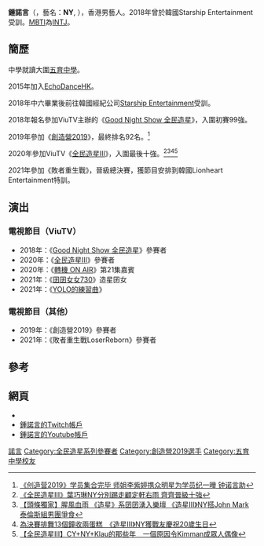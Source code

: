 {{NOT|鍾一諾}}
{{藝人
| 類型 = 男歌手
| 姓名 = 鍾諾言
| 圖片 = 
| 圖片簡介 = 
| 羅馬拼音 = Chung Nok Yin
| 英文名 = NY
| 暱稱 = NY
| 出生日期 = {{birth date and age|2000|12|21}}
| 出生地點 = {{PRC-HKG}}
| 逝世日期 = 
| 逝世地點 = 
| 國籍 = {{PRC-HKG}}
| 籍貫 = 
| 職業 = 歌手，舞蹈家
| 語言 = 粵語、英語、國語、韓語
| 教育程度 = 
| 出道日期 = 未出道
| 出身地 = 未出道
| 代表作 = 《[[Good_Night_Show_全民造星|Good Night Show 全民造星]]》《[[創造營2019|創造營2019]]》《[[全民造星III|全民造星III]]》《[[敗者重生戰|敗者重生戰]]》
| 活躍年代 = 2018年至今
| 經紀公司 = /
}}
'''鍾諾言'''（{{lang-en |'''NY Chung'''}}，藝名：'''NY''', {{bd|2000年|12月21日||}}），香港男藝人。2018年曾於韓國Starship Entertainment受訓。[[邁爾斯-布里格斯性格分類法|MBTI]]為[[INTJ|INTJ]]。

==簡歷==
中學就讀大圍[[五育中學_(香港)|五育中學]]。

2015年加入[https://www.youtube.com/c/EchoEnt/featured EchoDanceHK]。

2018年中六畢業後前往韓國經紀公司[[STARSHIP娛樂|Starship Entertainment]]受訓。

2018年報名參加ViuTV主辦的《[[Good_Night_Show_全民造星|Good Night Show 全民造星]]》，入圍初賽99強。

2019年參加《[[創造營2019|創造營2019]]》，最終排名92名。<ref>[https://www.sohu.com/a/305300636_100151341 《创造营2019》学员集合完毕 师姐李紫婷携众明星为学员纪一曈 钟诺言助 ]</ref>

2020年參加ViuTV《[[全民造星III|全民造星III]]》，入圍最後十強。<ref>[https://ol.mingpao.com/ldy/showbiz/latest/20201214/1607960644771/ 《全民造星III》葉巧琳NY分別踢走顧定軒右雨 齊齊晉級十強]</ref><ref>[https://hd.stheadline.com/life/ent/realtime/1974009/ 【頭條獨家】腥風血雨 《造星》系囝囝湧入樂壇 《造星III》NY搭John Mark 泰倫斯組男團爭食]</ref><ref>[https://hd.stheadline.com/life/ent/realtime/1956429/ 為決賽排舞13個鐘收兩蛋糕　《造星III》NY獲戰友慶祝20歲生日]</ref><ref>[https://topick.hket.com/article/2834150/ 【全民造星III】CY+NY+Klau的那些年　一個原因令Kimman成眾人偶像]</ref>

2021年參加《敗者重生戰》，晉級總決賽，獲節目安排到韓國Lionheart Entertainment特訓。

==演出==
===電視節目（ViuTV）===
*2018年：《[[Good_Night_Show_全民造星|Good Night Show 全民造星]]》參賽者
*2020年：《[[全民造星III|全民造星III]]》參賽者
*2020年：《[[轉機_ON_AIR|轉機 ON AIR]]》第21集嘉賓
*2021年：《[[囝囝女女730|囝囝女女730]]》造星囝女
*2021年：《[[YOLO的練習曲|YOLO的練習曲]]》

===電視節目（其他）===
*2019年：《創造營2019》參賽者
*2021年：《敗者重生戰LoserReborn》參賽者

==參考==
{{reflist}}

==網頁==
*{{IG|dr.nyy}}
*[https://www.twitch.tv/nakgyu 鍾諾言的Twitch帳戶]
*[https://www.youtube.com/channel/UC5mUiSwQJL6a-rHcmYP3n1A 鍾諾言的Youtube帳戶]

{{全民造星系列}}
[[Category:鍾姓|諾言]]
[[Category:全民造星系列參賽者|Category:全民造星系列參賽者]]
[[Category:創造營2019選手|Category:創造營2019選手]]
[[Category:五育中學校友|Category:五育中學校友]]